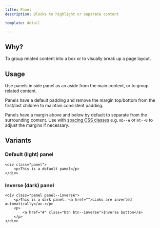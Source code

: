 ```yaml
---
title: Panel
description: Blocks to highlight or separate content

template: detail

---
```


## Why?

To group related content into a box or to visually break up a page layout.

## Usage

Use panels in side panel as an aside from the main content, or to group related content.

Panels have a default padding and remove the margin top/bottom from the first/last children to maintain consistent padding.

Panels have a margin above and below by default to separate from the surrounding content. Use with <a href="{{ site.baseurl }}{% link foundations/spacing.md %}#css-classes">spacing CSS classes</a> e.g. `mb--e` or `mt--0` to adjust the margins if necessary.

## Variants

### Default (light) panel

```
<div class="panel">
    <p>This is a default panel</p>
</div>
```

### Inverse (dark) panel

```
<div class="panel panel--inverse">
    <p>This is a dark panel. <a href="">Links are inverted automatically</a>.</p>
    <p>
        <a href="#" class="btn btn--inverse">Inverse button</a>
    </p>
</div>
```
